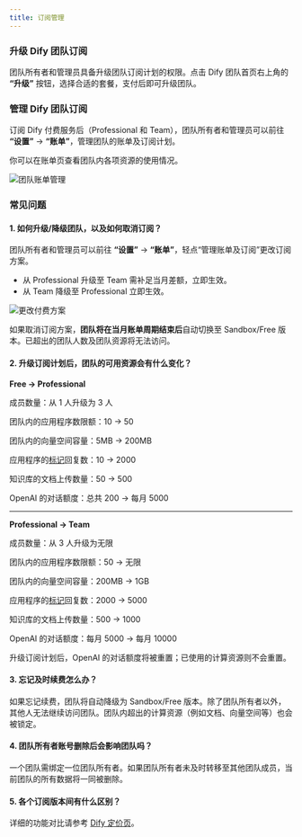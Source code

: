 ```yaml
---
title: 订阅管理
---
```


### 升级 Dify 团队订阅

团队所有者和管理员具备升级团队订阅计划的权限。点击 Dify 团队首页右上角的 **“升级”** 按钮，选择合适的套餐，支付后即可升级团队。

### 管理 Dify 团队订阅

订阅 Dify 付费服务后（Professional 和 Team），团队所有者和管理员可以前往 **“设置”** → **“账单”**，管理团队的账单及订阅计划。

你可以在账单页查看团队内各项资源的使用情况。

![团队账单管理](https://assets-docs.dify.ai/dify-enterprise-mintlify/zh_CN/guides/management/8a0becb402c9abdb697f8ab6ff67c839.png)

### 常见问题

#### 1. 如何升级/降级团队，以及如何取消订阅？

团队所有者和管理员可以前往 **“设置”** → **“账单”**，轻点“管理账单及订阅”更改订阅方案。

* 从 Professional 升级至 Team 需补足当月差额，立即生效。
* 从 Team 降级至 Professional 立即生效。

![更改付费方案](https://assets-docs.dify.ai/dify-enterprise-mintlify/zh_CN/guides/management/5f330cc59a9c6646531876ba92b856f8.png)

如果取消订阅方案，**团队将在当月账单周期结束后**自动切换至 Sandbox/Free 版本。已超出的团队人数及团队资源将无法访问。

#### 2. 升级订阅计划后，团队的可用资源会有什么变化？

**Free → Professional**

成员数量：从 1 人升级为 3 人

团队内的应用程序数限额：10 → 50

团队内的向量空间容量：5MB → 200MB

应用程序的[标记](/zh-hans/guides/annotation/logs)回复数：10 → 2000

知识库的文档上传数量：50 → 500

OpenAI 的对话额度：总共 200 → 每月 5000

***

**Professional → Team**

成员数量：从 3 人升级为无限

团队内的应用程序数限额：50 → 无限

团队内的向量空间容量：200MB → 1GB

应用程序的[标记](https://docs.dify.ai/v/zh-hans/guides/biao-zhu/logs)回复数：2000 → 5000

知识库的文档上传数量：500 → 1000

OpenAI 的对话额度：每月 5000 → 每月 10000

升级订阅计划后，OpenAI 的对话额度将被重置；已使用的计算资源则不会重置。

#### 3. 忘记及时续费怎么办？

如果忘记续费，团队将自动降级为 Sandbox/Free 版本。除了团队所有者以外，其他人无法继续访问团队。团队内超出的计算资源（例如文档、向量空间等）也会被锁定。

#### 4. 团队所有者账号删除后会影响团队吗？

一个团队需绑定一位团队所有者。如果团队所有者未及时转移至其他团队成员，当前团队的所有数据将一同被删除。

#### 5. 各个订阅版本间有什么区别？

详细的功能对比请参考 [Dify 定价页](https://dify.ai/pricing)。
